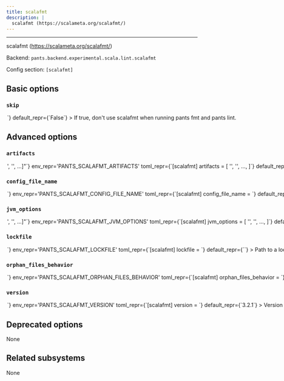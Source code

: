 ```yaml
---
title: scalafmt
description: |
  scalafmt (https://scalameta.org/scalafmt/)
---
```



---

scalafmt (https://scalameta.org/scalafmt/)

Backend: <span className="color--primary">`pants.backend.experimental.scala.lint.scalafmt`</span>

Config section: <span className="color--primary">`[scalafmt]`</span>

<span className={styles.options}>

## Basic options

### `skip`

<Option
  cli_repr={`--[no-]scalafmt-skip`}
  env_repr='PANTS_SCALAFMT_SKIP'
  toml_repr={`[scalafmt]
skip = <bool>`}
  default_repr={`False`}
>

If true, don&#x27;t use scalafmt when running `pants fmt` and `pants lint`.

</Option>

## Advanced options

### `artifacts`

<Option
  cli_repr={`--scalafmt-artifacts="['<str>', '<str>', ...]"`}
  env_repr='PANTS_SCALAFMT_ARTIFACTS'
  toml_repr={`[scalafmt]
artifacts = [
    '<str>',
    '<str>',
    ...,
]`}
  default_repr={`[\n  "org.scalameta:scalafmt-cli_2.13:{version}"\n]`}
>

Artifact requirements for this tool using specified as either the address of a `jvm_artifact` target or, alternatively, as a colon-separated Maven coordinates (e.g., `group:name:version`). For Maven coordinates, the string `{version}` version will be substituted with the value of the `[scalafmt].version` option.

</Option>

### `config_file_name`

<Option
  cli_repr={`--scalafmt-config-file-name=<str>`}
  env_repr='PANTS_SCALAFMT_CONFIG_FILE_NAME'
  toml_repr={`[scalafmt]
config_file_name = <str>`}
  default_repr={`.scalafmt.conf`}
>

Name of a config file understood by scalafmt (https://scalameta.org/scalafmt/docs/configuration.html). The plugin will search the ancestors of each directory in which Scala files are found for a config file of this name.

</Option>

### `jvm_options`

<Option
  cli_repr={`--scalafmt-jvm-options="['<str>', '<str>', ...]"`}
  env_repr='PANTS_SCALAFMT_JVM_OPTIONS'
  toml_repr={`[scalafmt]
jvm_options = [
    '<str>',
    '<str>',
    ...,
]`}
  default_repr={`[]`}
>

List of JVM options to pass to `scalafmt` JVM processes.

Options set here will be added to those set in `[jvm].global_options`. Please check the documentation for the `jvm` subsystem to see what values are accepted here.

</Option>

### `lockfile`

<Option
  cli_repr={`--scalafmt-lockfile=<str>`}
  env_repr='PANTS_SCALAFMT_LOCKFILE'
  toml_repr={`[scalafmt]
lockfile = <str>`}
  default_repr={`<default>`}
>

Path to a lockfile used for installing the tool.

Set to the string `<default>` to use a lockfile provided by Pants, so long as you have not changed the `--version` option. See https://github.com/pantsbuild/pants/blob/release_2.24.1/src/python/pants/backend/scala/lint/scalafmt/scalafmt.default.lockfile.txt for the default lockfile contents.

To use a custom lockfile, set this option to a file path relative to the build root, then run `pants generate-lockfiles --resolve=scalafmt`.

</Option>

### `orphan_files_behavior`

<Option
  cli_repr={`--scalafmt-orphan-files-behavior=<OrphanFilepathConfigBehavior>`}
  env_repr='PANTS_SCALAFMT_ORPHAN_FILES_BEHAVIOR'
  toml_repr={`[scalafmt]
orphan_files_behavior = <OrphanFilepathConfigBehavior>`}
  one_of='ignore, error, warn'
  default_repr={`error`}
>

Whether to ignore, error or show a warning when files are found that are not covered by the config file provided in `[scalafmt].config_file_name` setting.

</Option>

### `version`

<Option
  cli_repr={`--scalafmt-version=<str>`}
  env_repr='PANTS_SCALAFMT_VERSION'
  toml_repr={`[scalafmt]
version = <str>`}
  default_repr={`3.2.1`}
>

Version string for the tool. This is available for substitution in the `[scalafmt].artifacts` option by including the string `{version}`.

</Option>

## Deprecated options

None

## Related subsystems

None

</span>
